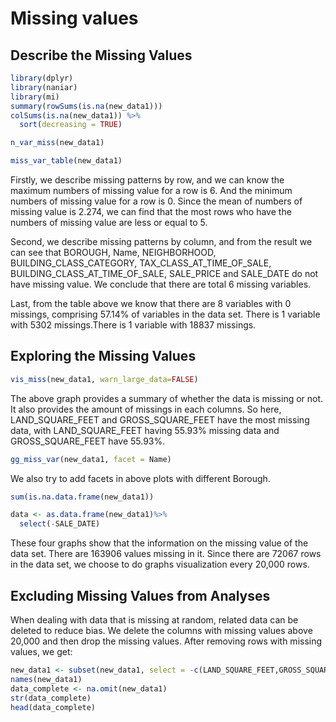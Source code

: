 # Missing values
##  Describe the Missing Values
```r
library(dplyr)
library(naniar)
library(mi)
summary(rowSums(is.na(new_data1)))
colSums(is.na(new_data1)) %>%
  sort(decreasing = TRUE)

n_var_miss(new_data1)

miss_var_table(new_data1)
```
Firstly, we describe missing patterns by row, and we can know the maximum numbers of missing value for a row is 6. And the minimum numbers of missing value for a row is 0. Since the mean of numbers of missing value is 2.274, we can find that the most rows who have the numbers of missing value are less or equal to 5.

Second, we describe missing patterns by column, and from the result we can see that BOROUGH, Name, NEIGHBORHOOD, BUILDING_CLASS_CATEGORY, TAX_CLASS_AT_TIME_OF_SALE, BUILDING_CLASS_AT_TIME_OF_SALE, SALE_PRICE and SALE_DATE do not have missing value. We conclude that there are total 6 missing variables.

Last, from the table above we know that there are 8 variables with 0 missings, comprising 57.14% of variables in the data set. There is 1 variable with 5302 missings.There is 1 variable with 18837 missings.

## Exploring the Missing Values
```r
vis_miss(new_data1, warn_large_data=FALSE)
```

The above graph provides a summary of whether the data is missing or not. It also provides the amount of missings in each columns. So here, LAND_SQUARE_FEET and GROSS_SQUARE_FEET have the most missing data, with LAND_SQUARE_FEET having 55.93% missing data and GROSS_SQUARE_FEET have 55.93%.

```r
gg_miss_var(new_data1, facet = Name)
```

We also try to add facets in above plots with different Borough.

```r
sum(is.na.data.frame(new_data1))

data <- as.data.frame(new_data1)%>%
  select(-SALE_DATE)


```


These four graphs show that the information on the missing value of the data set. There are 163906 values missing in it. Since there are 72067 rows in the data set, we choose to do graphs visualization every 20,000 rows.

## Excluding Missing Values from Analyses
When dealing with data that is missing at random, related data can be deleted to reduce bias. We delete the columns with missing values above 20,000 and then drop the missing values. After removing rows with missing values, we get:
```r
new_data1 <- subset(new_data1, select = -c(LAND_SQUARE_FEET,GROSS_SQUARE_FEET,COMMERCIAL_UNITS,RESIDENTIAL_UNITS))
names(new_data1)
data_complete <- na.omit(new_data1)
str(data_complete) 
head(data_complete)
```

